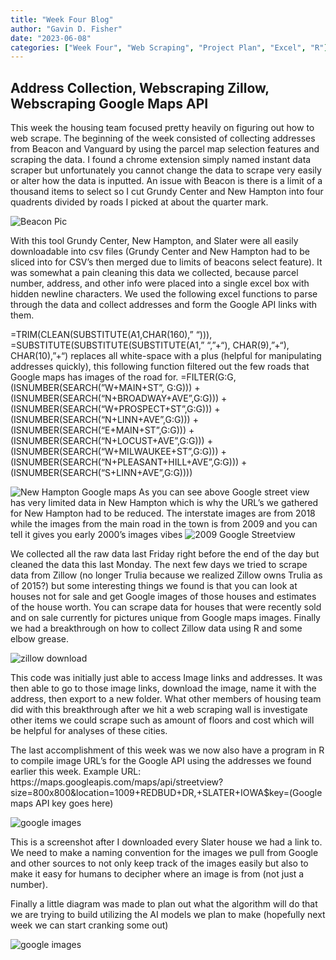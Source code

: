 ```yaml
---
title: "Week Four Blog"
author: "Gavin D. Fisher"
date: "2023-06-08"
categories: ["Week Four", "Web Scraping", "Project Plan", "Excel", "R"]
---
```


## Address Collection, Webscraping Zillow, Webscraping Google Maps API

This week the housing team focused pretty heavily on figuring out how to web scrape. The beginning of the week consisted of collecting addresses from Beacon and Vanguard by using the parcel map selection features and scraping the data. I found a chrome extension simply named instant data scraper but unfortunately you cannot change the data to scrape very easily or alter how the data is inputted. An issue with Beacon is there is a limit of a thousand items to select so I cut Grundy Center and New Hampton into four quadrents divided by roads I picked at about the quarter mark.

![](Beacon.png "Beacon Pic")

With this tool Grundy Center, New Hampton, and Slater were all easily downloadable into csv files (Grundy Center and New Hampton had to be sliced into for CSV's then merged due to limits of beacons select feature). It was somewhat a pain cleaning this data we collected, because parcel number, address, and other info were placed into a single excel box with hidden newline characters. We used the following excel functions to parse through the data and collect addresses and form the Google API links with them.

=TRIM(CLEAN(SUBSTITUTE(A1,CHAR(160)," "))), =SUBSTITUTE(SUBSTITUTE(SUBSTITUTE(A1," ","+"), CHAR(9),"+"), CHAR(10),"+") replaces all white-space with a plus (helpful for manipulating addresses quickly), this following function filtered out the few roads that Google maps has images of the road for. =FILTER(G:G, (ISNUMBER(SEARCH("W+MAIN+ST", G:G))) + (ISNUMBER(SEARCH("N+BROADWAY+AVE",G:G))) + (ISNUMBER(SEARCH("W+PROSPECT+ST",G:G))) + (ISNUMBER(SEARCH("N+LINN+AVE",G:G))) + (ISNUMBER(SEARCH("E+MAIN+ST",G:G))) + (ISNUMBER(SEARCH("N+LOCUST+AVE",G:G))) + (ISNUMBER(SEARCH("W+MILWAUKEE+ST",G:G))) + (ISNUMBER(SEARCH("N+PLEASANT+HILL+AVE",G:G))) + (ISNUMBER(SEARCH("S+LINN+AVE",G:G))))

![](Hampton.png "New Hampton Google maps") As you can see above Google street view has very limited data in New Hampton which is why the URL's we gathered for New Hampton had to be reduced. The interstate images are from 2018 while the images from the main road in the town is from 2009 and you can tell it gives you early 2000's images vibes ![](streetview.png "2009 Google Streetview")

We collected all the raw data last Friday right before the end of the day but cleaned the data this last Monday. The next few days we tried to scrape data from Zillow (no longer Trulia because we realized Zillow owns Trulia as of 2015?) but some interesting things we found is that you can look at houses not for sale and get Google images of those houses and estimates of the house worth. You can scrape data for houses that were recently sold and on sale currently for pictures unique from Google maps images. Finally we had a breakthrough on how to collect Zillow data using R and some elbow grease.

![](zillowimage.png "zillow download")

This code was initially just able to access Image links and addresses. It was then able to go to those image links, download the image, name it with the address, then export to a new folder. What other members of housing team did with this breakthrough after we hit a web scraping wall is investigate other items we could scrape such as amount of floors and cost which will be helpful for analyses of these cities.

The last accomplishment of this week was we now also have a program in R to compile image URL's for the Google API using the addresses we found earlier this week. Example URL: https://maps.googleapis.com/maps/api/streetview?size=800x800&location=1009+REDBUD+DR,+SLATER+IOWA\$key=(Google maps API key goes here)

![](googleapi.png "google images")

This is a screenshot after I downloaded every Slater house we had a link to. We need to make a naming convention for the images we pull from Google and other sources to not only keep track of the images easily but also to make it easy for humans to decipher where an image is from (not just a number).

Finally a little diagram was made to plan out what the algorithm will do that we are trying to build utilizing the AI models we plan to make (hopefully next week we can start cranking some out)

![](Endgame%20model%20code%20plan.png "google images")
